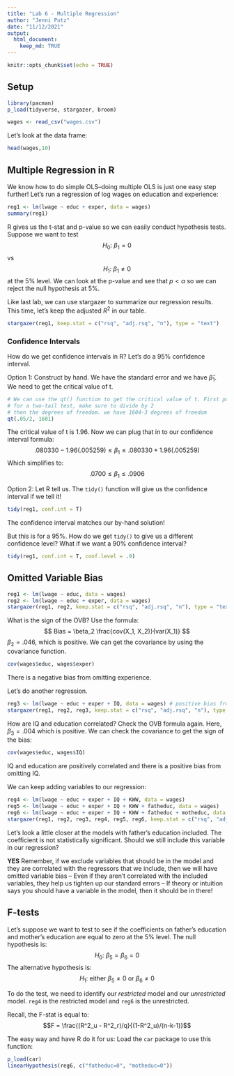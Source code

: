```yaml
---
title: "Lab 6 - Multiple Regression"
author: "Jenni Putz"
date: "11/12/2021"
output: 
  html_document:
    keep_md: TRUE
---
```


```r
knitr::opts_chunk$set(echo = TRUE)
```

## Setup
```r
library(pacman)
p_load(tidyverse, stargazer, broom)

wages <- read_csv("wages.csv")
```

Let's look at the data frame:
```r
head(wages,10)
```

## Multiple Regression in R
We know how to do simple OLS--doing multiple OLS is just one easy step further! Let's run a regression of log wages on education and experience:
```r
reg1 <- lm(lwage ~ educ + exper, data = wages)
summary(reg1)
```
R gives us the t-stat and p-value so we can easily conduct hypothesis tests. Suppose we want to test 
$$H_0\text{: } \beta_1 = 0$$ vs $$H_1\text{: } \beta_1 \neq 0$$ at the 5% level.
We can look at the p-value and see that $p < \alpha$ so we can reject the null hypothesis at 5%.

Like last lab, we can use stargazer to summarize our regression results. This time, let's keep the adjusted $R^2$ in our table.
```r
stargazer(reg1, keep.stat = c("rsq", "adj.rsq", "n"), type = "text")
```

### Confidence Intervals
How do we get confidence intervals in R? Let's do a 95% confidence interval.

Option 1: Construct by hand. We have the standard error and we have $\hat{\beta}_1$. We need to get the critical value of t.
```r
# We can use the qt() function to get the critical value of t. First put in your significance level. 
# for a two-tail test, make sure to divide by 2
# then the degrees of freedom. we have 1604-3 degrees of freedom
qt(.05/2, 1601)
```
The critical value of t is 1.96. Now we can plug that in to our confidence interval formula:
$$ .080330 - 1.96(.005259) \leq \beta_1 \leq .080330 + 1.96(.005259) $$
Which simplifies to:
$$ .0700 \leq \beta_1 \leq .0906$$

Option 2: Let R tell us. The `tidy()` function will give us the confidence interval if we tell it!
```r
tidy(reg1, conf.int = T)
```
The confidence interval matches our by-hand solution! 

But this is for a 95%. How do we get `tidy()` to give us a different confidence level? What if we want a 90% confidence interval?
```r
tidy(reg1, conf.int = T, conf.level = .9)
```


## Omitted Variable Bias
```r
reg1 <- lm(lwage ~ educ, data = wages)
reg2 <- lm(lwage ~ educ + exper, data = wages)
stargazer(reg1, reg2, keep.stat = c("rsq", "adj.rsq", "n"), type = "text")
```

What is the sign of the OVB? Use the formula:
$$ Bias = \beta_2 \frac{cov(X_1, X_2)}{var(X_1)} $$
$\beta_2 = .046$, which is positive. We can get the covariance by using the covariance function.
```r
cov(wages$educ, wages$exper)
```
There is a negative bias from omitting experience.

Let's do another regression.
```r
reg3 <- lm(lwage ~ educ + exper + IQ, data = wages) # positive bias from omitting IQ (imperfect proxy for intelligence)
stargazer(reg1, reg2, reg3, keep.stat = c("rsq", "adj.rsq", "n"), type = "text")
```
How are IQ and education correlated? Check the OVB formula again.
Here, $\beta_3 = .004$ which is positive. We can check the covariance to get the sign of the bias:
```r
cov(wages$educ, wages$IQ)
```
IQ and education are positively correlated and there is a positive bias from omitting IQ.

We can keep adding variables to our regression:
```r
reg4 <- lm(lwage ~ educ + exper + IQ + KWW, data = wages) 
reg5 <- lm(lwage ~ educ + exper + IQ + KWW + fatheduc, data = wages) 
reg6 <- lm(lwage ~ educ + exper + IQ + KWW + fatheduc + motheduc, data = wages) 
stargazer(reg1, reg2, reg3, reg4, reg5, reg6, keep.stat = c("rsq", "adj.rsq", "n"), type = "text")
```

Let's look a little closer at the models with father's education included. The coefficient is not statistically significant. Should we still include this variable in our regression?

**YES**
Remember, if we exclude variables that should be in the
model and they are correlated with the regressors that we
include, then we will have
omitted variable bias
-- Even if they aren’t correlated with the included variables, they
help us tighten up our standard errors
-- If theory or intuition says you should have a variable in the
model, then it should be in there!


## F-tests
Let's suppose we want to test to see if the coefficients on father's education and mother's education are equal to zero at the 5% level.
The null hypothesis is:
$$H_0\text{: } \beta_5 = \beta_6 = 0$$
The alternative hypothesis is:
$$H_1\text{: either } \beta_5 \neq 0 \text{ or } \beta_6 \neq 0$$

To do the test, we need to identify our *restricted* model and our *unrestricted* model. `reg4` is the restricted model and `reg6` is the unrestricted. 

Recall, the F-stat is equal to:
$$F = \frac{(R^2_u - R^2_r)/q}{(1-R^2_u)/(n-k-1)}$$

The easy way and have R do it for us: Load the `car` package to use this function:
```r
p_load(car)
linearHypothesis(reg6, c("fatheduc=0", "motheduc=0"))
```

